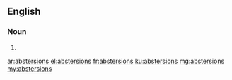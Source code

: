 ==English==

===Noun===
{{head|en|plural}}

# {{plural of|abstersion|lang=en|nocat=1}}

[[ar:abstersions]]
[[el:abstersions]]
[[fr:abstersions]]
[[ku:abstersions]]
[[mg:abstersions]]
[[my:abstersions]]